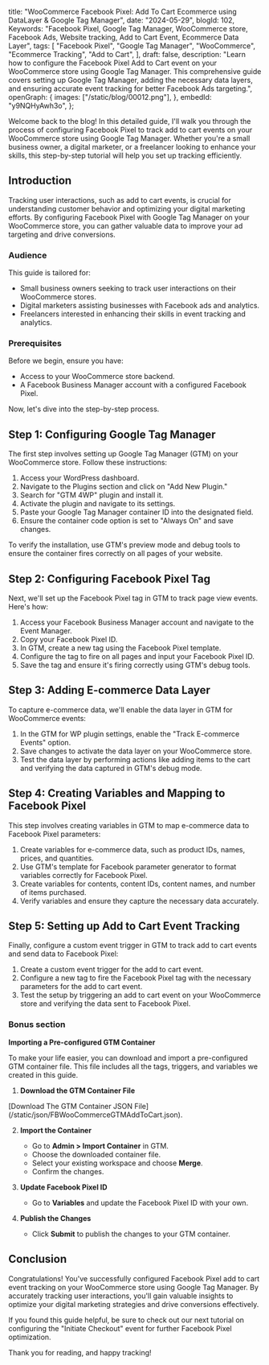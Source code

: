   title:
    "WooCommerce Facebook Pixel: Add To Cart Ecommerce using DataLayer & Google Tag Manager",
  date: "2024-05-29",
  blogId: 102,
  Keywords:
    "Facebook Pixel, Google Tag Manager, WooCommerce store, Facebook Ads, Website tracking, Add to Cart Event, Ecommerce Data Layer",
  tags: [
    "Facebook Pixel",
    "Google Tag Manager",
    "WooCommerce",
    "Ecommerce Tracking",
    "Add to Cart",
  ],
  draft: false,
  description:
    "Learn how to configure the Facebook Pixel Add to Cart event on your WooCommerce store using Google Tag Manager. This comprehensive guide covers setting up Google Tag Manager, adding the necessary data layers, and ensuring accurate event tracking for better Facebook Ads targeting.",
  openGraph: {
    images: ["/static/blog/00012.png"],
  },
  embedId: "y9NQHyAwh3o",
};

Welcome back to the blog! In this detailed guide, I'll walk you through the process of configuring Facebook Pixel to track add to cart events on your WooCommerce store using Google Tag Manager. Whether you're a small business owner, a digital marketer, or a freelancer looking to enhance your skills, this step-by-step tutorial will help you set up tracking efficiently.

## Introduction

Tracking user interactions, such as add to cart events, is crucial for understanding customer behavior and optimizing your digital marketing efforts. By configuring Facebook Pixel with Google Tag Manager on your WooCommerce store, you can gather valuable data to improve your ad targeting and drive conversions.

### Audience

This guide is tailored for:

- Small business owners seeking to track user interactions on their WooCommerce stores.
- Digital marketers assisting businesses with Facebook ads and analytics.
- Freelancers interested in enhancing their skills in event tracking and analytics.

### Prerequisites

Before we begin, ensure you have:

- Access to your WooCommerce store backend.
- A Facebook Business Manager account with a configured Facebook Pixel.

Now, let's dive into the step-by-step process.

## Step 1: Configuring Google Tag Manager

The first step involves setting up Google Tag Manager (GTM) on your WooCommerce store. Follow these instructions:

1. Access your WordPress dashboard.
2. Navigate to the Plugins section and click on "Add New Plugin."
3. Search for "GTM 4WP" plugin and install it.
4. Activate the plugin and navigate to its settings.
5. Paste your Google Tag Manager container ID into the designated field.
6. Ensure the container code option is set to "Always On" and save changes.

To verify the installation, use GTM's preview mode and debug tools to ensure the container fires correctly on all pages of your website.

## Step 2: Configuring Facebook Pixel Tag

Next, we'll set up the Facebook Pixel tag in GTM to track page view events. Here's how:

1. Access your Facebook Business Manager account and navigate to the Event Manager.
2. Copy your Facebook Pixel ID.
3. In GTM, create a new tag using the Facebook Pixel template.
4. Configure the tag to fire on all pages and input your Facebook Pixel ID.
5. Save the tag and ensure it's firing correctly using GTM's debug tools.

## Step 3: Adding E-commerce Data Layer

To capture e-commerce data, we'll enable the data layer in GTM for WooCommerce events:

1. In the GTM for WP plugin settings, enable the "Track E-commerce Events" option.
2. Save changes to activate the data layer on your WooCommerce store.
3. Test the data layer by performing actions like adding items to the cart and verifying the data captured in GTM's debug mode.

## Step 4: Creating Variables and Mapping to Facebook Pixel

This step involves creating variables in GTM to map e-commerce data to Facebook Pixel parameters:

1. Create variables for e-commerce data, such as product IDs, names, prices, and quantities.
2. Use GTM's template for Facebook parameter generator to format variables correctly for Facebook Pixel.
3. Create variables for contents, content IDs, content names, and number of items purchased.
4. Verify variables and ensure they capture the necessary data accurately.

## Step 5: Setting up Add to Cart Event Tracking

Finally, configure a custom event trigger in GTM to track add to cart events and send data to Facebook Pixel:

1. Create a custom event trigger for the add to cart event.
2. Configure a new tag to fire the Facebook Pixel tag with the necessary parameters for the add to cart event.
3. Test the setup by triggering an add to cart event on your WooCommerce store and verifying the data sent to Facebook Pixel.

### Bonus section

**Importing a Pre-configured GTM Container**

To make your life easier, you can download and import a pre-configured GTM container file. This file includes all the tags, triggers, and variables we created in this guide.

1. **Download the GTM Container File**

<AuthenticatedLayout>
  [Download The GTM Container JSON
  File](/static/json/FBWooCommerceGTMAddToCart.json).
</AuthenticatedLayout>

2. **Import the Container**

   - Go to **Admin > Import Container** in GTM.
   - Choose the downloaded container file.
   - Select your existing workspace and choose **Merge**.
   - Confirm the changes.

3. **Update Facebook Pixel ID**

   - Go to **Variables** and update the Facebook Pixel ID with your own.

4. **Publish the Changes**
   - Click **Submit** to publish the changes to your GTM container.

## Conclusion

Congratulations! You've successfully configured Facebook Pixel add to cart event tracking on your WooCommerce store using Google Tag Manager. By accurately tracking user interactions, you'll gain valuable insights to optimize your digital marketing strategies and drive conversions effectively.

If you found this guide helpful, be sure to check out our next tutorial on configuring the "Initiate Checkout" event for further Facebook Pixel optimization.

Thank you for reading, and happy tracking!
